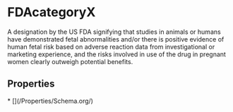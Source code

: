   
# FDAcategoryX

A designation by the US FDA signifying that studies in animals or humans have demonstrated fetal abnormalities and/or there is positive evidence of human fetal risk based on adverse reaction data from investigational or marketing experience, and the risks involved in use of the drug in pregnant women clearly outweigh potential benefits.

## Properties

<Grid>
* [](/Properties/Schema.org/)
</Grid>

